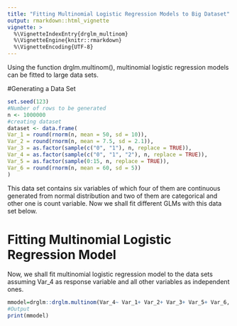 ```yaml
---
title: "Fitting Multinomial Logistic Regression Models to Big Dataset"
output: rmarkdown::html_vignette
vignette: >
  %\VignetteIndexEntry{drglm_multinom}
  %\VignetteEngine{knitr::rmarkdown}
  %\VignetteEncoding{UTF-8}
---
```

 

Using the function drglm.multinom(), multinomial logistic regression models can be fitted to large data sets. 

#Generating a Data Set

```r
set.seed(123)
#Number of rows to be generated
n <- 1000000
#creating dataset
dataset <- data.frame( 
Var_1 = round(rnorm(n, mean = 50, sd = 10)), 
Var_2 = round(rnorm(n, mean = 7.5, sd = 2.1)), 
Var_3 = as.factor(sample(c("0", "1"), n, replace = TRUE)), 
Var_4 = as.factor(sample(c("0", "1", "2"), n, replace = TRUE)), 
Var_5 = as.factor(sample(0:15, n, replace = TRUE)), 
Var_6 = round(rnorm(n, mean = 60, sd = 5))
)

```
This data set contains six variables of which four of them are continuous generated from normal distribution and two of them are categorical and other one is count variable. Now we shall fit different GLMs with this data set below. 


# Fitting Multinomial Logistic Regression Model

Now, we shall fit multinomial logistic regression model to the data sets assuming Var_4 as response variable and all other variables as independent ones. 

```r

mmodel=drglm::drglm.multinom(Var_4~ Var_1+ Var_2+ Var_3+ Var_5+ Var_6, data=dataset, k=10)
#Output
print(mmodel)
```
